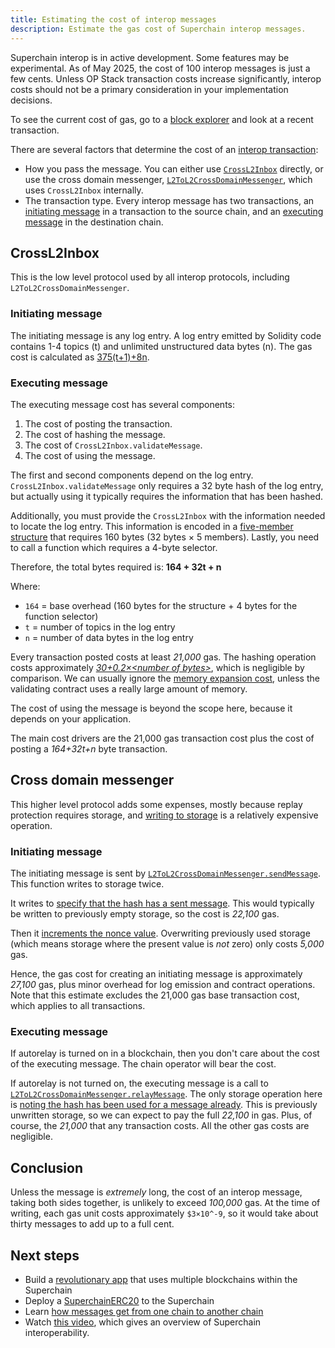 ```yaml
---
title: Estimating the cost of interop messages
description: Estimate the gas cost of Superchain interop messages.
---
```


<Info>Superchain interop is in active development. Some features may be experimental.</Info>
<Info>
As of May 2025, the cost of 100 interop messages is just a few cents.
Unless OP Stack transaction costs increase significantly, interop costs should not be a primary consideration in your implementation decisions.

To see the current cost of gas, go to a [block explorer](https://optimism.blockscout.com/) and look at a recent transaction.
</Info>

There are several factors that determine the cost of an [interop transaction](/interop/message-passing):

*   How you pass the message.
    You can either use [`CrossL2Inbox`](https://github.com/ethereum-optimism/optimism/blob/develop/packages/contracts-bedrock/src/L2/CrossL2Inbox.sol) directly, or use the cross domain messenger, [`L2ToL2CrossDomainMessenger`](https://github.com/ethereum-optimism/optimism/blob/develop/packages/contracts-bedrock/src/L2/L2ToL2CrossDomainMessenger.sol), which uses `CrossL2Inbox` internally.
*   The transaction type.
    Every interop message has two transactions, an [initiating message](/interop/message-passing#initiating-message) in a transaction to the source chain, and an [executing message](/interop/message-passing#executing-message) in the destination chain.

## CrossL2Inbox

This is the low level protocol used by all interop protocols, including `L2ToL2CrossDomainMessenger`.

### Initiating message

The initiating message is any log entry. 
A log entry emitted by Solidity code contains 1-4 topics (t) and unlimited unstructured data bytes (n). 
The gas cost is calculated as [375(t+1)+8n](https://www.evm.codes/?fork=cancun#a1).

### Executing message

The executing message cost has several components:

1.  The cost of posting the transaction.
2.  The cost of hashing the message.
3.  The cost of `CrossL2Inbox.validateMessage`.
4.  The cost of using the message.

The first and second components depend on the log entry.
`CrossL2Inbox.validateMessage` only requires a 32 byte hash of the log entry, but actually using it typically requires the information that has been hashed.

Additionally, you must provide the `CrossL2Inbox` with the information needed to locate the log entry. 
This information is encoded in a [five-member structure](https://github.com/ethereum-optimism/optimism/blob/develop/packages/contracts-bedrock/src/L2/CrossL2Inbox.sol#L7-L19) that requires 160 bytes (32 bytes × 5 members). 
Lastly, you need to call a function which requires a 4-byte selector.

Therefore, the total bytes required is: **164 + 32t + n**

Where:
*   `164` = base overhead (160 bytes for the structure + 4 bytes for the function selector)
*   `t` = number of topics in the log entry
*   `n` = number of data bytes in the log entry

Every transaction posted costs at least *21,000* gas.
The hashing operation costs approximately [*30+0.2×\<number of bytes>*](https://www.evm.codes/?fork=cancun#20), which is negligible by comparison.
We can usually ignore the [memory expansion cost](https://www.evm.codes/about#memoryexpansion), unless the validating contract uses a really large amount of memory.

The cost of using the message is beyond the scope here, because it depends on your application.

The main cost drivers are the 21,000 gas transaction cost plus the cost of posting a *164+32t+n* byte transaction.

## Cross domain messenger

This higher level protocol adds some expenses, mostly because replay protection requires storage, and [writing to storage](https://www.evm.codes/?fork=cancun#55) is a relatively expensive operation.

### Initiating message

The initiating message is sent by [`L2ToL2CrossDomainMessenger.sendMessage`](https://github.com/ethereum-optimism/optimism/blob/develop/packages/contracts-bedrock/src/L2/L2ToL2CrossDomainMessenger.sol#L128-L161). This function writes to storage twice.

It writes to [specify that the hash has a sent message](https://github.com/ethereum-optimism/optimism/blob/develop/packages/contracts-bedrock/src/L2/L2ToL2CrossDomainMessenger.sol#L157).
This would typically be written to previously empty storage, so the cost is *22,100* gas.

Then it [increments the nonce value](https://github.com/ethereum-optimism/optimism/blob/develop/packages/contracts-bedrock/src/L2/L2ToL2CrossDomainMessenger.sol#L158).
Overwriting previously used storage (which means storage where the present value is *not* zero) only costs *5,000* gas.

Hence, the gas cost for creating an initiating message is approximately *27,100* gas, plus minor overhead for log emission and contract operations.
Note that this estimate excludes the 21,000 gas base transaction cost, which applies to all transactions.

### Executing message

If autorelay is turned on in a blockchain, then you don't care about the cost of the executing message.
The chain operator will bear the cost.

If autorelay is not turned on, the executing message is a call to [`L2ToL2CrossDomainMessenger.relayMessage`](https://github.com/ethereum-optimism/optimism/blob/develop/packages/contracts-bedrock/src/L2/L2ToL2CrossDomainMessenger.sol#L197-L256).
The only storage operation here is [noting the hash has been used for a message already](https://github.com/ethereum-optimism/optimism/blob/develop/packages/contracts-bedrock/src/L2/L2ToL2CrossDomainMessenger.sol#L241).
This is previously unwritten storage, so we can expect to pay the full *22,100* in gas.
Plus, of course, the *21,000* that any transaction costs.
All the other gas costs are negligible.

## Conclusion

Unless the message is *extremely* long, the cost of an interop message, taking both sides together, is unlikely to exceed *100,000* gas.
At the time of writing, each gas unit costs approximately `$3×10^-9`, so it would take about thirty messages to add up to a full cent.

## Next steps

*   Build a [revolutionary app](/app-developers/get-started) that uses multiple blockchains within the Superchain
*   Deploy a [SuperchainERC20](/interop/tutorials/deploy-superchain-erc20) to the Superchain
*   Learn [how messages get from one chain to another chain](/interop/message-passing)
*   Watch [this video](https://www.youtube.com/watch?v=FKc5RgjtGes), which gives an overview of Superchain interoperability.
